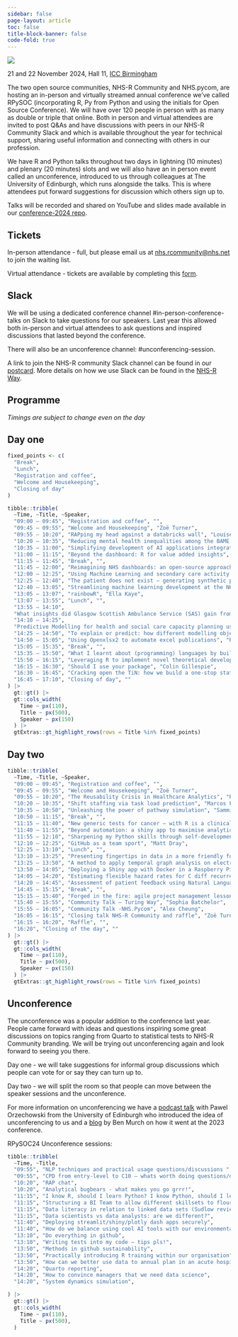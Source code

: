 ```yaml
---
sidebar: false
page-layout: article
toc: false
title-block-banner: false
code-fold: true
---
```


![](img/rpysoc-24-banner.png){fig-alt="RPYSOC conference 2024 banner."}

21 and 22 November 2024, Hall 11, [ICC Birmingham](https://www.theicc.co.uk/)

The two open source communities, NHS-R Community and NHS.pycom, are hosting an in-person and virtually streamed annual conference we've called RPySOC (incorporating R, Py from Python and using the initials for Open Source Conference). We will have over 120 people in person with as many as double or triple that online. Both in person and virtual attendees are invited to post Q&As and have discussions with peers in our NHS-R Community Slack and which is available throughout the year for technical support, sharing useful information and connecting with others in our profession. 
 
We have R and Python talks throughout two days in lightning (10 minutes) and plenary (20 minutes) slots and we will also have an in person event called an unconference, introduced to us through colleagues at The University of Edinburgh, which runs alongside the talks. This is where attendees put forward suggestions for discussion which others sign up to.

Talks will be recorded and shared on YouTube and slides made available in our [conference-2024 repo](https://github.com/nhs-r-community/conference-2024).

## Tickets

In-person attendance - full, but please email us at [nhs.rcommunity@nhs.net](mailto:nhs.rcommunity@nhs.net) to join the waiting list. 

Virtual attendance - tickets are available by completing this [form](https://forms.office.com/e/NBcjv7LVJ4).

## Slack

We will be using a dedicated conference channel #in-person-conference-talks on Slack to take questions for our speakers. Last year this allowed both in-person and virtual attendees to ask questions and inspired discussions that lasted beyond the conference. 

There will also be an unconference channel: #unconferencing-session.

A link to join the NHS-R community Slack channel can be found in our [postcard](https://postcard.nhsrcommunity.com/). More details on how we use Slack can be found in the [NHS-R Way](https://nhsrway.nhsrcommunity.com/community-handbook.html#slack).

## Programme

*Timings are subject to change even on the day*

:::panel-tabset

## Day one

```r
fixed_points <- c(
  "Break",
  "Lunch",
  "Registration and coffee",
  "Welcome and Housekeeping",
  "Closing of day"
)

tibble::tribble(
  ~Time, ~Title, ~Speaker,
  "09:00 – 09:45", "Registration and coffee", "",
  "09:45 – 09:55", "Welcome and Housekeeping", "Zoë Turner",
  "09:55 – 10:20", "RAPping my head against a databricks wall", "Louise Schreuders",
  "10:20 – 10:35", "Reducing mental health inequalities among the BAME residents of Herefordshire and Worcestershire communities", "Oluwatimilehin Olabamiyo",
  "10:35 – 11:00", "Simplifying development of AI applications integrated in EHRs with Health Chain", "Jennifer Jiang-Kells",
  "11:00 – 11:15", "Beyond the dashboard: R for value added insights", "Nicola Farthing",
  "11:15 – 11:45", "Break", "",
  "11:45 – 12:00", "Reimagining NHS dashboards: an open-source approach with plotly-dash", "Jennifer Struthers",
  "12:00 – 12:25", "Using Machine Learning and secondary care activity data to identify risk of cancer earlier", "Scarlett Kynoch",
  "12:25 – 12:40", "The patient does not exist – generating synthetic patient data with Wasserstein GAN", "Simon Newey",
  "12:40 – 13:05", "Streamlining machine learning development at the NHS via open-source tools", "Elias Altrabsheh and James Sibbit",
  "13:05 – 13:07", "rainbowR", "Ella Kaye",
  "13:07 – 13:55", "Lunch", "",
  "13:55 – 14:10",
  "What insights did Glasgow Scottish Ambulance Service (SAS) gain from combining multiple data sources about all chest pain patients from 2023? We'll present about the process and findings of a 1-year long MSc dissertation project.", "Katalin Koszegi",
  "14:10 – 14:25",
  "Predictive Modelling for health and social care capacity planning using open data", "Sebastian Fox",
  "14:25 – 14:50", "To explain or predict: how different modelling objectives change how you use the same tools", "Chris Mainey",
  "14:50 – 15:05", "Using Openxlsx2 to automate excel publications", "Ruth Keane",
  "15:05 – 15:35", "Break", "",
  "15:35 – 15:50", "What I learnt about (programming) languages by building bilingual websites", "Rosemary Walmsley",
  "15:50 – 16:15", "Leveraging R to implement novel theoretical development in online ‘digital twin’ simulation modelling", "Richard Wood",
  "16:15 – 16:30", "Should I use your package", "Colin Gillespie",
  "16:30 – 16:45", "Cracking open the TiN: how we build a one-stop statistics website using R, GitHub and BigQuery", "Mohan Del",
  "16:45 – 17:10", "Closing of day", ""
) |>
  gt::gt() |>
  gt::cols_width(
    Time ~ px(110),
    Title ~ px(500),
    Speaker ~ px(150)
  ) |>
  gtExtras::gt_highlight_rows(rows = Title %in% fixed_points)
```

## Day two

```r
tibble::tribble(
  ~Time, ~Title, ~Speaker,
  "09:00 – 09:45", "Registration and coffee", "",
  "09:45 – 09:55", "Welcome and Housekeeping", "Zoë Turner",
  "09:55 – 10:20", "The Reusability Crisis in Healthcare Analytics", "Rhian Davies",
  "10:20 – 10:35", "Shift staffing via task load prediction", "Marcos Fabietti",
  "10:35 – 10:50", "Unleashing the power of pathway simulation", "Sammi Rosser",
  "10:50 – 11:15", "Break", "",
  "11:15 – 11:40", "New generic tests for cancer – with R is a clinical scientists best friend", "Joe Shaw",
  "11:40 – 11:55", "Beyond automation: a shiny app to maximise analytical impact routine reporting narrative", "Laura Birks",
  "11:55 – 12:10", "Sharpening my Python skills through self-development of web scraping bank complaints data", "Kenneth Quan",
  "12:10 – 12:25", "GitHub as a team sport", "Matt Dray",
  "12:25 – 13:10", "Lunch", "",
  "13:10 – 13:25", "Presenting fingertips in data in a more friendly format", "Rachel Brown",
  "13:25 – 13:50", "A method to apply temporal graph analysis on electronic patient record data to explore healthcare professional patient interaction intensity", "John Booth",
  "13:50 – 14:05", "Deploying a Shiny app with Docker in a Raspberry Pi", "Pablo León Ródenas",
  "14:05 – 14:20", "Estimating flexible hazard rates for C diff recurrence from electronic health records using the SplinHazard Regression package and other methods in R", "Elisabeth Dietz",
  "14:20 – 14:45", "Assessment of patient feedback using Natural Language Processing (NLP) and textual data analysis in R", "Ana Singh",
  "14:45 – 15:15", "Break", "",
  "15:15 – 15:40", "Forged in the fire: agile project management lessons from the frontline", "Chris Beeley",
  "15:40 – 15:55", "Community Talk – Turing Way", "Sophia Batchelor",
  "15:55 – 16:05", "Community Talk -NHS.Pycom", "Alex Cheung",
  "16:05 – 16:15", "Closing talk NHS-R Community and raffle", "Zoë Turner",
  "16:15 – 16:20", "Raffle", "",
  "16:20", "Closing of the day", ""
) |>
  gt::gt() |>
  gt::cols_width(
    Time ~ px(110),
    Title ~ px(500),
    Speaker ~ px(150)
  ) |>
  gtExtras::gt_highlight_rows(rows = Title %in% fixed_points)
```

## Unconference

The unconference was a popular addition to the conference last year. People came forward with ideas and questions inspiring some great discussions on topics ranging from Quarto to statistical tests to NHS-R Community branding. We will be trying out unconferencing again and look forward to seeing you there.

Day one - we will take suggestions for informal group discussions which people can vote for or say they can turn up to.

Day two - we will split the room so that people can move between the speaker sessions and the unconference. 

For more information on unconferencing we have a [podcast talk](https://nhsrcommunity.substack.com/p/nhs-r-podcast-14th-december-unconferences-6da?utm_source=substack&utm_medium=email) with Pawel Orzechowski from the University of Edinburgh who introduced the idea of unconferencing to us and a [blog](blog/what-was-the-unconference.qmd) by Ben Murch on how it went at the 2023 conference.

RPySOC24 Unconference sessions:

```r
tibble::tribble(
  ~Time, ~Title,
  "09:55", "NLP techniques and practical usage questions/discussions ",
  "09:55", "CPD from entry-level to C10 – whats worth doing questions/discussions",
  "10:20", "RAP chat",
  "10:20", "Analytical bugbears - what makes you go grrr!",
  "11:15", "I know R, should I learn Python? I know Python, should I learn R?",
  "11:15", "Structuring a BI Team to allow different skillsets to flourish",
  "11:15", "Data literacy in relation to linked data sets (Sudlow review): who needs it? And where do we start?",
  "11:15", "Data scientists vs data analysts: are we different?",
  "11:40", "Deploying streamlit/shiny/plotly dash apps securely",
  "11:40", "How do we balance using cool AI tools with our environmental responsibilities",
  "13:10", "Do everything in github",
  "13:10", "Writing tests into my code – tips pls!",
  "13:50", "Methods in github sustainability",
  "13:50", "Practically introducing R training within our organisation",
  "13:50", "How can we better use data to annual plan in an acute hospital",
  "14:20", "Quarto reporting",
  "14:20", "How to convince managers that we need data science",
  "14:20", "System dynamics simulation",

) |>
  gt::gt() |>
  gt::cols_width(
    Time ~ px(110),
    Title ~ px(500),
  )
```

:::
